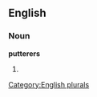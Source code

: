 
==English==

===Noun===
'''putterers'''

# {{plural of|[[putterer]]}}

[[Category:English plurals]]
